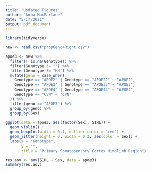 ```yaml
---
title: "Updated Figures"
author: "Anna MacFarlane"
date: "5/17/2021"
output: pdf_document
---
```


```r
library(tidyverse)

new <- read.csv("propGeno4Right.csv")

apoe3 <- new %>% 
  filter(! is.na(Genotype)) %>% 
  filter(Genotype != "") %>% 
  filter(Genotype != "HN") %>% 
  mutate(geno = case_when(
    Genotype == "APOE2" | Genotype == "APOE22" ~ "APOE2",
    Genotype == "APOE3" | Genotype == "APOE33" ~ "APOE3",
    Genotype == "APOE4" | Genotype == "APOE44" ~ "APOE4",
    Genotype == "CVN" ~ "CVN"
  )) %>% 
  filter(geno == "APOE3") %>% 
  group_by(geno) %>% 
  group_by(Sex) 
```

```r
ggplot(data = apoe3, aes(factor(Sex), S1HL)) +
  geom_violin() +
  geom_boxplot(width = 0.1, outlier.color = "red") +
  geom_jitter(height = 0, width = 0.3, aes(color = Sex)) +
  labs(x = "Genotype",
       y = "",
       title = "Primary Somatosensory Cortex Hindlimb Region") 

res.aov <- aov(S1HL ~ Sex, data = apoe3)
summary(res.aov)
```